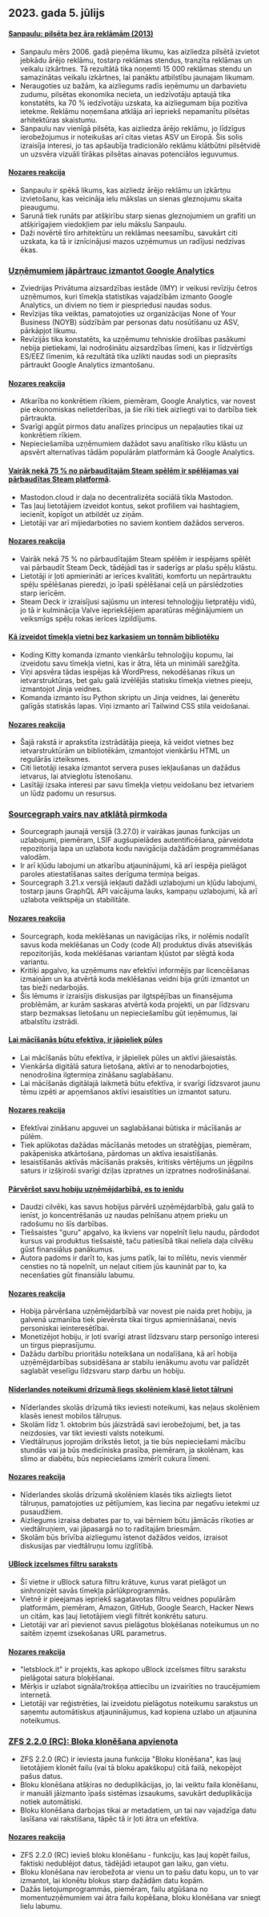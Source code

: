 

<CallToAction />

<Steps>

## 2023. gada 5. jūlijs

#### [Sanpaulu: pilsēta bez āra reklāmām (2013)](https://www.amusingplanet.com/2013/07/sao-paulo-city-with-no-outdoor.html)

- Sanpaulu mērs 2006. gadā pieņēma likumu, kas aizliedza pilsētā izvietot jebkādu ārējo reklāmu, tostarp reklāmas stendus, tranzīta reklāmas un veikalu izkārtnes. Tā rezultātā tika noņemti 15 000 reklāmas stendu un samazinātas veikalu izkārtnes, lai panāktu atbilstību jaunajam likumam.
- Neraugoties uz bažām, ka aizliegums radīs ieņēmumu un darbavietu zudumu, pilsētas ekonomika necieta, un iedzīvotāju aptaujā tika konstatēts, ka 70 % iedzīvotāju uzskata, ka aizliegumam bija pozitīva ietekme. Reklāmu noņemšana atklāja arī iepriekš nepamanītu pilsētas arhitektūras skaistumu.
- Sanpaulu nav vienīgā pilsēta, kas aizliedza ārējo reklāmu, jo līdzīgus ierobežojumus ir noteikušas arī citas vietas ASV un Eiropā. Šis solis izraisīja interesi, jo tas apšaubīja tradicionālo reklāmu klātbūtni pilsētvidē un uzsvēra vizuāli tīrākas pilsētas ainavas potenciālos ieguvumus.

#### [Nozares reakcija](http://news.ycombinator.com/item?id=36586632)

- Sanpaulu ir spēkā likums, kas aizliedz ārējo reklāmu un izkārtņu izvietošanu, kas veicināja ielu mākslas un sienas gleznojumu skaita pieaugumu.
- Sarunā tiek runāts par atšķirību starp sienas gleznojumiem un grafiti un atšķirīgajiem viedokļiem par ielu mākslu Sanpaulu.
- Daži novērtē tīro arhitektūru un reklāmas neesamību, savukārt citi uzskata, ka tā ir iznīcinājusi mazos uzņēmumus un radījusi nedzīvas ēkas.

### [Uzņēmumiem jāpārtrauc izmantot Google Analytics](https://www.imy.se/en/news/companies-must-stop-using-google-analytics/)

- Zviedrijas Privātuma aizsardzības iestāde (IMY) ir veikusi revīziju četros uzņēmumos, kuri tīmekļa statistikas vajadzībām izmanto Google Analytics, un diviem no tiem ir piespriedusi naudas sodus.
- Revīzijas tika veiktas, pamatojoties uz organizācijas None of Your Business (NOYB) sūdzībām par personas datu nosūtīšanu uz ASV, pārkāpjot likumu.
- Revīzijās tika konstatēts, ka uzņēmumu tehniskie drošības pasākumi nebija pietiekami, lai nodrošinātu aizsardzības līmeni, kas ir līdzvērtīgs ES/EEZ līmenim, kā rezultātā tika uzlikti naudas sodi un pieprasīts pārtraukt Google Analytics izmantošanu.

#### [Nozares reakcija](http://news.ycombinator.com/item?id=36583906)

- Atkarība no konkrētiem rīkiem, piemēram, Google Analytics, var novest pie ekonomiskas nelietderības, ja šie rīki tiek aizliegti vai to darbība tiek pārtraukta.
- Svarīgi apgūt pirmos datu analīzes principus un nepaļauties tikai uz konkrētiem rīkiem.
- Nepieciešamība uzņēmumiem dažādot savu analītisko rīku klāstu un apsvērt alternatīvas tādām populārām platformām kā Google Analytics.

#### [Vairāk nekā 75 % no pārbaudītajām Steam spēlēm ir spēlējamas vai pārbaudītas Steam platformā](https://mastodon.cloud/@boilingsteam/110655979942850128).

- Mastodon.cloud ir daļa no decentralizēta sociālā tīkla Mastodon.
- Tas ļauj lietotājiem izveidot kontus, sekot profiliem vai hashtagiem, iecienīt, kopīgot un atbildēt uz ziņām.
- Lietotāji var arī mijiedarboties no saviem kontiem dažādos serveros.

#### [Nozares reakcija](http://news.ycombinator.com/item?id=36586346)

- Vairāk nekā 75 % no pārbaudītajām Steam spēlēm ir iespējams spēlēt vai pārbaudīt Steam Deck, tādējādi tas ir saderīgs ar plašu spēļu klāstu.
- Lietotāji ir ļoti apmierināti ar ierīces kvalitāti, komfortu un nepārtrauktu spēļu spēlēšanas pieredzi, jo īpaši spēlēšanai ceļā un pārslēdzoties starp ierīcēm.
- Steam Deck ir izraisījusi sajūsmu un interesi tehnoloģiju lietpratēju vidū, jo tā ir kulminācija Valve iepriekšējiem aparatūras mēģinājumiem un veiksmīgs spēļu rokas ierīces izpildījums.

#### [Kā izveidot tīmekļa vietni bez karkasiem un tonnām bibliotēku](https://www.kodingkitty.com/blog/how-to-build-a-website/)

- Koding Kitty komanda izmanto vienkāršu tehnoloģiju kopumu, lai izveidotu savu tīmekļa vietni, kas ir ātra, lēta un minimāli sarežģīta.
- Viņi apsvēra tādas iespējas kā WordPress, nekodēšanas rīkus un ietvarstruktūras, bet galu galā izvēlējās statisku tīmekļa vietnes pieeju, izmantojot Jinja veidnes.
- Komanda izmanto īsu Python skriptu un Jinja veidnes, lai ģenerētu galīgās statiskās lapas. Viņi izmanto arī Tailwind CSS stila veidošanai.

#### [Nozares reakcija](http://news.ycombinator.com/item?id=36591032)

- Šajā rakstā ir aprakstīta izstrādātāja pieeja, kā veidot vietnes bez ietvarstruktūrām un bibliotēkām, izmantojot vienkāršu HTML un regulārās izteiksmes.
- Citi lietotāji iesaka izmantot servera puses iekļaušanas un dažādus ietvarus, lai atvieglotu īstenošanu.
- Lasītāji izsaka interesi par savu tīmekļa vietņu veidošanu bez ietvariem un lūdz padomu un resursus.

### [Sourcegraph vairs nav atklātā pirmkoda](https://github.com/sourcegraph/sourcegraph/blob/main/CHANGELOG.md)

- Sourcegraph jaunajā versijā (3.27.0) ir vairākas jaunas funkcijas un uzlabojumi, piemēram, LSIF augšupielādes autentificēšana, pārveidota repozitorija lapa un uzlabota kodu navigācija dažādām programmēšanas valodām.
- Ir arī kļūdu labojumi un atkarību atjauninājumi, kā arī iespēja pielāgot paroles atiestatīšanas saites derīguma termiņa beigas.
- Sourcegraph 3.21.x versijā iekļauti dažādi uzlabojumi un kļūdu labojumi, tostarp jauns GraphQL API vaicājuma lauks, kampaņu uzlabojumi, kā arī uzlabota veiktspēja un stabilitāte.

#### [Nozares reakcija](http://news.ycombinator.com/item?id=36584656)

- Sourcegraph, koda meklēšanas un navigācijas rīks, ir nolēmis nodalīt savus koda meklēšanas un Cody (code AI) produktus divās atsevišķās repozitorijās, koda meklēšanas variantam kļūstot par slēgtā koda variantu.
- Kritiķi apgalvo, ka uzņēmums nav efektīvi informējis par licencēšanas izmaiņām un ka atvērtā koda meklēšanas veidni bija grūti izmantot un tas bieži nedarbojās.
- Šis lēmums ir izraisījis diskusijas par ilgtspējības un finansējuma problēmām, ar kurām saskaras atvērtā koda projekti, un par līdzsvaru starp bezmaksas lietošanu un nepieciešamību gūt ieņēmumus, lai atbalstītu izstrādi.

#### [Lai mācīšanās būtu efektīva, ir jāpieliek pūles](https://giansegato.com/essays/edutainment-is-not-learning)

- Lai mācīšanās būtu efektīva, ir jāpieliek pūles un aktīvi jāiesaistās.
- Vienkārša digitālā satura lietošana, aktīvi ar to nenodarbojoties, nenodrošina ilgtermiņa zināšanu saglabāšanu.
- Lai mācīšanās digitālajā laikmetā būtu efektīva, ir svarīgi līdzsvarot jaunu tēmu izpēti ar apņemšanos aktīvi iesaistīties un izmantot saturu.

#### [Nozares reakcija](http://news.ycombinator.com/item?id=36580837)

- Efektīvai zināšanu apguvei un saglabāšanai būtiska ir mācīšanās ar pūlēm.
- Tiek aplūkotas dažādas mācīšanās metodes un stratēģijas, piemēram, pakāpeniska atkārtošana, pārdomas un aktīva iesaistīšanās.
- Iesaistīšanās aktīvās mācīšanās praksēs, kritisks vērtējums un jēgpilns saturs ir izšķiroši svarīgi dziļas izpratnes un izpratnes nodrošināšanai.

#### [Pārvēršot savu hobiju uzņēmējdarbībā, es to ienīdu](https://shant.nu/turning-my-passion-hobby-into-a-business-made-me-hate-it/)

- Daudzi cilvēki, kas savus hobijus pārvērš uzņēmējdarbībā, galu galā to ienīst, jo koncentrēšanās uz naudas pelnīšanu atņem prieku un radošumu no šīs darbības.
- Tiešsaistes "guru" apgalvo, ka ikviens var nopelnīt lielu naudu, pārdodot kursus vai produktus tiešsaistē, taču patiesībā tikai neliela daļa cilvēku gūst finansiālus panākumus.
- Autora padoms ir darīt to, kas jums patīk, lai to mīlētu, nevis vienmēr censties no tā nopelnīt, un neļaut citiem jūs kaunināt par to, ka necenšaties gūt finansiālu labumu.

#### [Nozares reakcija](http://news.ycombinator.com/item?id=36588514)

- Hobija pārvēršana uzņēmējdarbībā var novest pie naida pret hobiju, ja galvenā uzmanība tiek pievērsta tikai tirgus apmierināšanai, nevis personiskai ieinteresētībai.
- Monetizējot hobiju, ir ļoti svarīgi atrast līdzsvaru starp personīgo interesi un tirgus pieprasījumu.
- Dažādu darbību prioritāšu noteikšana un nodalīšana, kā arī hobija uzņēmējdarbības subsidēšana ar stabilu ienākumu avotu var palīdzēt saglabāt veselīgu līdzsvaru starp darbu un hobiju.

#### [Nīderlandes noteikumi drīzumā liegs skolēniem klasē lietot tālruni](https://nltimes.nl/2023/07/04/dutch-rules-will-soon-prevent-schoolchildren-phone-classroom)

- Nīderlandes skolās drīzumā tiks ieviesti noteikumi, kas neļaus skolēniem klasēs ienest mobilos tālruņus.
- Skolām līdz 1. oktobrim būs jāizstrādā savi ierobežojumi, bet, ja tas neizdosies, var tikt ieviesti valsts noteikumi.
- Viedtālruņus joprojām drīkstēs lietot, ja tie būs nepieciešami mācību stundās vai ja būs medicīniska prasība, piemēram, ja skolēnam, kas slimo ar diabētu, būs nepieciešams izmērīt cukura līmeni.

#### [Nozares reakcija](http://news.ycombinator.com/item?id=36586127)

- Nīderlandes skolās drīzumā skolēniem klasēs tiks aizliegts lietot tālruņus, pamatojoties uz pētījumiem, kas liecina par negatīvu ietekmi uz pusaudžiem.
- Aizliegums izraisa debates par to, vai bērniem būtu jāmācās rīkoties ar viedtālruņiem, vai jāpasargā no to radītajām briesmām.
- Skolām būs brīvība aizliegumu īstenot dažādos veidos, izraisot diskusijas par viedtālruņu lomu izglītībā.

#### [UBlock izcelsmes filtru saraksts](https://letsblock.it/filters)

- Šī vietne ir uBlock satura filtru krātuve, kurus varat pielāgot un sinhronizēt savās tīmekļa pārlūkprogrammās.
- Vietnē ir pieejamas iepriekš sagatavotas filtru veidnes populārām platformām, piemēram, Amazon, GitHub, Google Search, Hacker News un citām, kas ļauj lietotājiem viegli filtrēt konkrētu saturu.
- Lietotāji var arī pievienot savus pielāgotus bloķēšanas noteikumus un no saitēm izņemt izsekošanas URL parametrus.

#### [Nozares reakcija](http://news.ycombinator.com/item?id=36585371)

- "letsblock.it" ir projekts, kas apkopo uBlock izcelsmes filtru sarakstu pielāgotai satura bloķēšanai.
- Mērķis ir uzlabot signāla/trokšņa attiecību un izvairīties no traucējumiem internetā.
- Lietotāji var reģistrēties, lai izveidotu pielāgotus noteikumu sarakstus un saņemtu automātiskus atjauninājumus, kad kopiena uzlabo un atjaunina noteikumus.

### [ZFS 2.2.0 (RC): Bloka klonēšana apvienota](https://github.com/openzfs/zfs/pull/13392)

- ZFS 2.2.0 (RC) ir ieviesta jauna funkcija "Bloku klonēšana", kas ļauj lietotājiem klonēt failu (vai tā bloku apakškopu) citā failā, nekopējot pašus datus.
- Bloku klonēšana atšķiras no deduplikācijas, jo, lai veiktu faila klonēšanu, ir manuāli jāizmanto īpašs sistēmas izsaukums, savukārt deduplikācija notiek automātiski.
- Bloku klonēšana darbojas tikai ar metadatiem, un tai nav vajadzīga datu lasīšana vai rakstīšana, tāpēc tā ir ļoti ātra un efektīva.

#### [Nozares reakcija](http://news.ycombinator.com/item?id=36588240)

- ZFS 2.2.0 (RC) ievieš bloku klonēšanu - funkciju, kas ļauj kopēt failus, faktiski nedublējot datus, tādējādi ietaupot gan laiku, gan vietu.
- Bloku klonēšana nav ierobežota ar vienu un to pašu datu kopu, un to var izmantot, lai klonētu blokus starp dažādām datu kopām.
- Dažās lietojumprogrammās, piemēram, failu atgūšana no momentuzņēmumiem vai ātra failu kopēšana, bloku klonēšana var sniegt lielu labumu.

</Steps>

